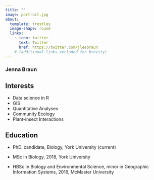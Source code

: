 ```yaml
---
title: ""
image: portrait.jpg
about:
  template: trestles
  image-shape: round
  links:
    - icon: twitter
      text: Twitter
      href: https://twitter.com/jleebraun
    # (additional links excluded for brevity)
---
```



<!-- Google tag (gtag.js) -->
<script async src="https://www.googletagmanager.com/gtag/js?id=G-FTHFDYLV3H"></script>
<script>
  window.dataLayer = window.dataLayer || [];
  function gtag(){dataLayer.push(arguments);}
  gtag('js', new Date());

  gtag('config', 'G-FTHFDYLV3H');
</script>




### Jenna Braun

## Interests

-   Data science in R
-   GIS
-   Quantitative Analyses
-   Community Ecology
-   Plant-insect Interactions

## Education

-   PhD. candidate, Biology, York University (current)

-   MSc in Biology, 2018, York University

-   HBSc in Biology and Environmental Science, minor in Geographic Information Systems, 2016, McMaster University

<!-- -->
